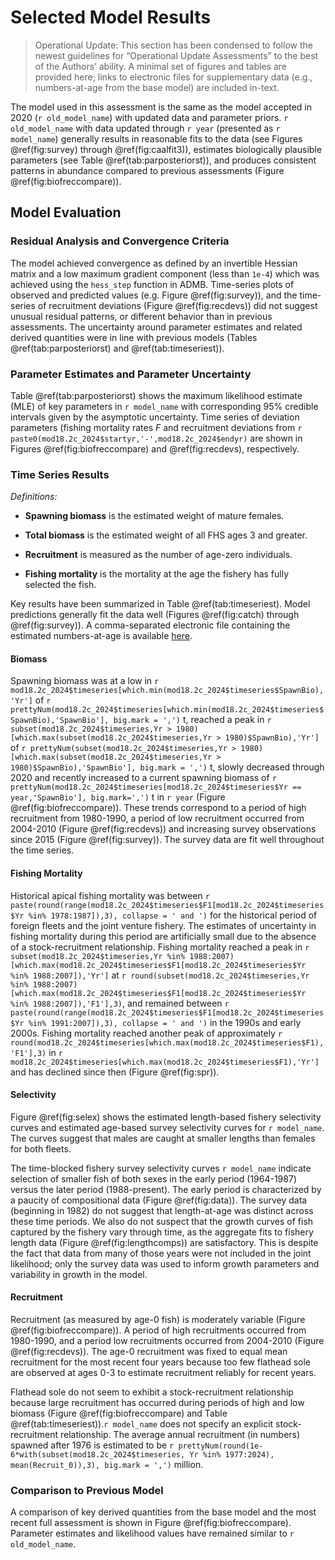 # Selected Model Results

> Operational Update: This section has been condensed to follow the newest guidelines for "Operational Update Assessments" to the best of the Authors' ability. A minimal set of figures and tables are provided here; links to electronic files for supplementary data (e.g., numbers-at-age from the base model) are included in-text.

The model used in this assessment is the same as the model accepted in 2020 (`r old_model_name`) with updated data and parameter priors. `r old_model_name` with data updated through `r year` (presented as `r model_name`) generally results in reasonable fits to the data (see Figures \@ref(fig:survey) through \@ref(fig:caalfit3)), estimates biologically plausible parameters (see Table \@ref(tab:parposteriorst)), and produces consistent patterns in abundance compared to previous assessments (Figure \@ref(fig:biofreccompare)).

## Model Evaluation

### Residual Analysis and Convergence Criteria

The model achieved convergence as defined by an invertible Hessian matrix and a low maximum gradient component (less than `1e-4`) which was achieved using the `hess_step` function in ADMB. Time-series plots of observed and predicted values (e.g. Figure \@ref(fig:survey)), and the time-series of recruitment deviations (Figure \@ref(fig:recdevs)) did not suggest unusual residual patterns, or different behavior than in previous assessments. The uncertainty around parameter estimates and related derived quantities were in line with previous models (Tables \@ref(tab:parposteriorst) and \@ref(tab:timeseriest)).

### Parameter Estimates and Parameter Uncertainty

Table \@ref(tab:parposteriorst) shows the maximum likelihood estimate (MLE) of key parameters in `r model_name` with corresponding 95% credible intervals given by the asymptotic uncertainty. Time series of deviation parameters (fishing mortality rates $F$ and recruitment deviations from `r paste0(mod18.2c_2024$startyr,'-',mod18.2c_2024$endyr)` are shown in Figures \@ref(fig:biofreccompare) and \@ref(fig:recdevs), respectively.

### Time Series Results

*Definitions:*

-   **Spawning biomass** is the estimated weight of mature females.

-   **Total biomass** is the estimated weight of all FHS ages 3 and greater.

-   **Recruitment** is measured as the number of age-zero individuals.

-   **Fishing mortality** is the mortality at the age the fishery has fully selected the fish.

Key results have been summarized in Table \@ref(tab:timeseriest). Model predictions generally fit the data well (Figures \@ref(fig:catch) through \@ref(fig:survey)). A comma-separated electronic file containing the estimated numbers-at-age is available [here](https://github.com/afsc-assessments/bsai-fhs/blob/main/2024/mgmt/18.2c_2024/natage.csv).

#### Biomass

Spawning biomass was at a low in `r mod18.2c_2024$timeseries[which.min(mod18.2c_2024$timeseries$SpawnBio),'Yr']` of `r prettyNum(mod18.2c_2024$timeseries[which.min(mod18.2c_2024$timeseries$SpawnBio),'SpawnBio'], big.mark = ',')` t, reached a peak in `r subset(mod18.2c_2024$timeseries,Yr > 1980)[which.max(subset(mod18.2c_2024$timeseries,Yr > 1980)$SpawnBio),'Yr']` of `r prettyNum(subset(mod18.2c_2024$timeseries,Yr > 1980)[which.max(subset(mod18.2c_2024$timeseries,Yr > 1980)$SpawnBio),'SpawnBio'], big.mark = ',')` t, slowly decreased through 2020 and recently increased to a current spawning biomass of `r prettyNum(mod18.2c_2024$timeseries[mod18.2c_2024$timeseries$Yr == year,'SpawnBio'], big.mark=',')` t in `r year` (Figure \@ref(fig:biofreccompare)). These trends correspond to a period of high recruitment from 1980-1990, a period of low recruitment occurred from 2004-2010 (Figure \@ref(fig:recdevs)) and increasing survey observations since 2015 (Figure \@ref(fig:survey)). The survey data are fit well throughout the time series.

#### Fishing Mortality

Historical apical fishing mortality was between `r paste(round(range(mod18.2c_2024$timeseries$F1[mod18.2c_2024$timeseries$Yr %in% 1978:1987]),3), collapse = ' and ')` for the historical period of foreign fleets and the joint venture fishery. The estimates of uncertainty in fishing mortality during this period are artificially small due to the absence of a stock-recruitment relationship. Fishing mortality reached a peak in `r  subset(mod18.2c_2024$timeseries,Yr %in% 1988:2007)[which.max(mod18.2c_2024$timeseries$F1[mod18.2c_2024$timeseries$Yr %in% 1988:2007]),'Yr']` at `r round(subset(mod18.2c_2024$timeseries,Yr %in% 1988:2007)[which.max(mod18.2c_2024$timeseries$F1[mod18.2c_2024$timeseries$Yr %in% 1988:2007]),'F1'],3)`, and remained between `r paste(round(range(mod18.2c_2024$timeseries$F1[mod18.2c_2024$timeseries$Yr %in% 1991:2007]),3), collapse = ' and ')` in the 1990s and early 2000s. Fishing mortality reached another peak of approximately `r round(mod18.2c_2024$timeseries[which.max(mod18.2c_2024$timeseries$F1),'F1'],3)` in `r  mod18.2c_2024$timeseries[which.max(mod18.2c_2024$timeseries$F1),'Yr']` and has declined since then (Figure \@ref(fig:spr)).

#### Selectivity

Figure \@ref(fig:selex) shows the estimated length-based fishery selectivity curves and estimated age-based survey selectivity curves for `r model_name`. The curves suggest that males are caught at smaller lengths than females for both fleets.

The time-blocked fishery survey selectivity curves `r model_name` indicate selection of smaller fish of both sexes in the early period (1964-1987) versus the later period (1988-present). The early period is characterized by a paucity of compositional data (Figure \@ref(fig:data)). The survey data (beginning in 1982) do not suggest that length-at-age was distinct across these time periods. We also do not suspect that the growth curves of fish captured by the fishery vary through time, as the aggregate fits to fishery length data (Figure \@ref(fig:lengthcomps)) are satisfactory. This is despite the fact that data from many of those years were not included in the joint likelihood; only the survey data was used to inform growth parameters and variability in growth in the model.

#### Recruitment

Recruitment (as measured by age-0 fish) is moderately variable (Figure \@ref(fig:biofreccompare)). A period of high recruitments occurred from 1980-1990, and a period low recruitments occurred from 2004-2010 (Figure \@ref(fig:recdevs)). The age-0 recruitment was fixed to equal mean recruitment for the most recent four years because too few flathead sole are observed at ages 0-3 to estimate recruitment reliably for recent years.

Flathead sole do not seem to exhibit a stock-recruitment relationship because large recruitment has occurred during periods of high and low biomass (Figure \@ref(fig:biofreccompare) and Table \@ref(tab:timeseriest)).`r model_name` does not specify an explicit stock-recruitment relationship. The average annual recruitment (in numbers) spawned after 1976 is estimated to be `r prettyNum(round(1e-6*with(subset(mod18.2c_2024$timeseries, Yr %in% 1977:2024), mean(Recruit_0)),3), big.mark = ',')` million.

### Comparison to Previous Model

A comparison of key derived quantities from the base model and the most recent full assessment is shown in Figure \@ref(fig:biofreccompare). Parameter estimates and likelihood values have remained similar to `r old_model_name`.
